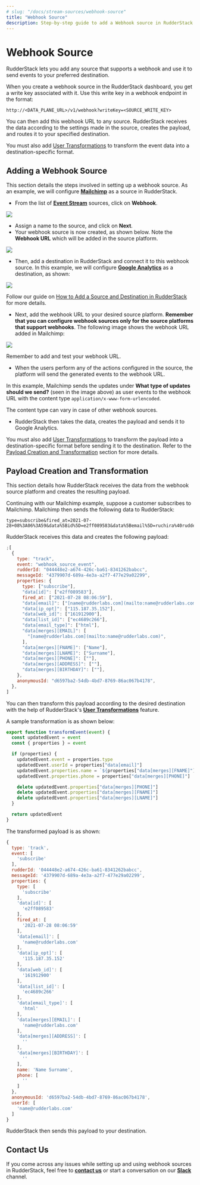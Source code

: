 ```yaml
---
# slug: "/docs/stream-sources/webhook-source"
title: "Webhook Source"
description: Step-by-step guide to add a Webhook source in RudderStack.
---
```


# Webhook Source

RudderStack lets you add any source that supports a webhook and use it to send events to your preferred destination.

When you create a webhook source in the RudderStack dashboard, you get a write key associated with it. Use this write key in a webhook endpoint in the format:

`http://<DATA_PLANE_URL>/v1/webhook?writeKey=<SOURCE_WRITE_KEY>`

You can then add this webhook URL to any source. RudderStack receives the data according to the settings made in the source, creates the payload, and routes it to your specified destination.

<div class="infoBlock">

You must also add <a href="../../adding-a-new-user-transformation-in-rudderstack/">User Transformations</a> to transform the event data into a destination-specific format.

</div>

## Adding a Webhook Source

This section details the steps involved in setting up a webhook source. As an example, we will configure [**Mailchimp**](https://mailchimp.com) as a source in RudderStack.

- From the list of [**Event Stream**](./) sources, click on **Webhook**.

<img src="../../../images/assets/webhook (1).png" />

- Assign a name to the source, and click on **Next**.
- Your webhook source is now created, as shown below. Note the **Webhook URL** which will be added in the source platform.

<img src="https://user-images.githubusercontent.com/59817155/128315856-0d71db9a-fbc3-4f71-8692-f2a0faa4c5b3.png" />

- Then, add a destination in RudderStack and connect it to this webhook source. In this example, we will configure [**Google Analytics**](https://rudderstack.com/docs/destinations/analytics/google-analytics-ga/) as a destination, as shown:

<img src="https://user-images.githubusercontent.com/59817155/127983406-76fcf748-bd1b-4f18-9840-b19a71aaf601.png" />

<div class="infoBlock">

Follow our guide on <a href="../../connections/adding-source-and-destination-rudderstack/">How to Add a Source and Destination in RudderStack</a> for more details.
</div>

- Next, add the webhook URL to your desired source platform. **Remember that you can configure webhook sources only for the source platforms that support webhooks**. The following image shows the webhook URL added in Mailchimp:

<img src="https://user-images.githubusercontent.com/59817155/127986131-3740dbfe-7d55-4328-abe1-63fb8ac70de2.png" />

<div class="infoBlock">

Remember to add and test your webhook URL.

</div>

- When the users perform any of the actions configured in the source, the platform will send the generated events to the webhook URL.

In this example, Mailchimp sends the updates under **What type of updates should we send?** \(seen in the image above\) as user events to the webhook URL with the content type `application/x-www-form-urlencoded`.

<div class="infoBlock">

The content type can vary in case of other webhook sources.

</div>

- RudderStack then takes the data, creates the payload and sends it to Google Analytics.

<div class="infoBlock">
You must also add <a href="../../adding-a-new-user-transformation-in-rudderstack/">User Transformations</a> to transform the payload into a destination-specific format before sending it to the destination. Refer to the <a href="#payload-creation-and-transformation">Payload Creation and Transformation</a> section for more details.

</div>

## Payload Creation and Transformation

This section details how RudderStack receives the data from the webhook source platform and creates the resulting payload.

Continuing with our Mailchimp example, suppose a customer subscribes to Mailchimp. Mailchimp then sends the following data to RudderStack:

```
type=subscribe&fired_at=2021-07-28+08%3A06%3A59&data%5Bid%5D=e2ff089583&data%5Bemail%5D=ruchira%40rudderlabs.com&data%5Bemail_type%5D=html&data%5Bip_opt%5D=115.187.35.152&data%5Bweb_id%5D=161912900&data%5Bmerges%5D%5BEMAIL%5D=name%40rudderlabs.com&data%5Bmerges%5D%5BFNAME%5D=Name&data%5Bmerges%5D%5BLNAME%5D=Surname&data%5Bmerges%5D%5BADDRESS%5D=&data%5Bmerges%5D%5BPHONE%5D=&data%5Bmerges%5D%5BBIRTHDAY%5D=&data%5Blist_id%5D=ec4689c266
```

RudderStack receives this data and creates the following payload:

```javascript
;[
  {
    type: "track",
    event: "webhook_source_event",
    rudderId: "044448e2-a674-426c-ba61-8341262babcc",
    messageId: "4379907d-689a-4e3a-a2f7-477e29a02299",
    properties: {
      type: ["subscribe"],
      "data[id]": ["e2ff089583"],
      fired_at: ["2021-07-28 08:06:59"],
      "data[email]": ["[name@rudderlabs.com](mailto:name@rudderlabs.com)"],
      "data[ip_opt]": ["115.187.35.152"],
      "data[web_id]": ["161912900"],
      "data[list_id]": ["ec4689c266"],
      "data[email_type]": ["html"],
      "data[merges][EMAIL]": [
        "[name@rudderlabs.com](mailto:name@rudderlabs.com)",
      ],
      "data[merges][FNAME]": ["Name"],
      "data[merges][LNAME]": ["Surname"],
      "data[merges][PHONE]": [""],
      "data[merges][ADDRESS]": [""],
      "data[merges][BIRTHDAY]": [""],
    },
    anonymousId: "d6597ba2-54db-4bd7-8769-86ac067b4178",
  },
]
```

You can then transform this payload according to the desired destination with the help of RudderStack's [**User Transformations**](https://rudderstack.com/docs/adding-a-new-user-transformation-in-rudderstack) feature.

A sample transformation is as shown below:

```javascript
export function transformEvent(event) {
  const updatedEvent = event
  const { properties } = event

  if (properties) {
    updatedEvent.event = properties.type
    updatedEvent.userId = properties["data[email]"]
    updatedEvent.properties.name = `${properties["data[merges][FNAME]"]} ${properties["data[merges][LNAME]"]}`
    updatedEvent.properties.phone = properties["data[merges][PHONE]"]

    delete updatedEvent.properties["data[merges][PHONE]"]
    delete updatedEvent.properties["data[merges][FNAME]"]
    delete updatedEvent.properties["data[merges][LNAME]"]
  }

  return updatedEvent
}
```

The transformed payload is as shown:

```javascript
{
  type: 'track',
  event: [
    'subscribe'
  ],
  rudderId: '044448e2-a674-426c-ba61-8341262babcc',
  messageId: '4379907d-689a-4e3a-a2f7-477e29a02299',
  properties: {
    type: [
      'subscribe'
    ],
    'data[id]': [
      'e2ff089583'
    ],
    fired_at: [
      '2021-07-28 08:06:59'
    ],
    'data[email]': [
      'name@rudderlabs.com'
    ],
    'data[ip_opt]': [
      '115.187.35.152'
    ],
    'data[web_id]': [
      '161912900'
    ],
    'data[list_id]': [
      'ec4689c266'
    ],
    'data[email_type]': [
      'html'
    ],
    'data[merges][EMAIL]': [
      'name@rudderlabs.com'
    ],
    'data[merges][ADDRESS]': [
      ''
    ],
    'data[merges][BIRTHDAY]': [
      ''
    ],
    name: 'Name Surname',
    phone: [
      ''
    ]
  },
  anonymousId: 'd6597ba2-54db-4bd7-8769-86ac067b4178',
  userId: [
    'name@rudderlabs.com'
  ]
}
```

RudderStack then sends this payload to your destination.

## Contact Us

If you come across any issues while setting up and using webhook sources in RudderStack, feel free to [**contact us**](mailto:%20docs@rudderstack.com) or start a conversation on our [**Slack**](https://rudderstack.com/join-rudderstack-slack-community) channel.
